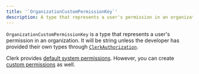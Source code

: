 ```yaml
---
title: '`OrganizationCustomPermissionKey`'
description: A type that represents a user's permission in an organization.
---
```


`OrganizationCustomPermissionKey` is a type that represents a user's permission in an organization. It will be string unless the developer has provided their own types through [`ClerkAuthorization`](/docs/guides/custom-types#example-custom-roles-and-permissions).

Clerk provides [default system permissions](/docs/guides/organizations/roles-and-permissions#system-permissions). However, you can create [custom permissions](/docs/guides/organizations/roles-and-permissions#custom-permissions) as well.
